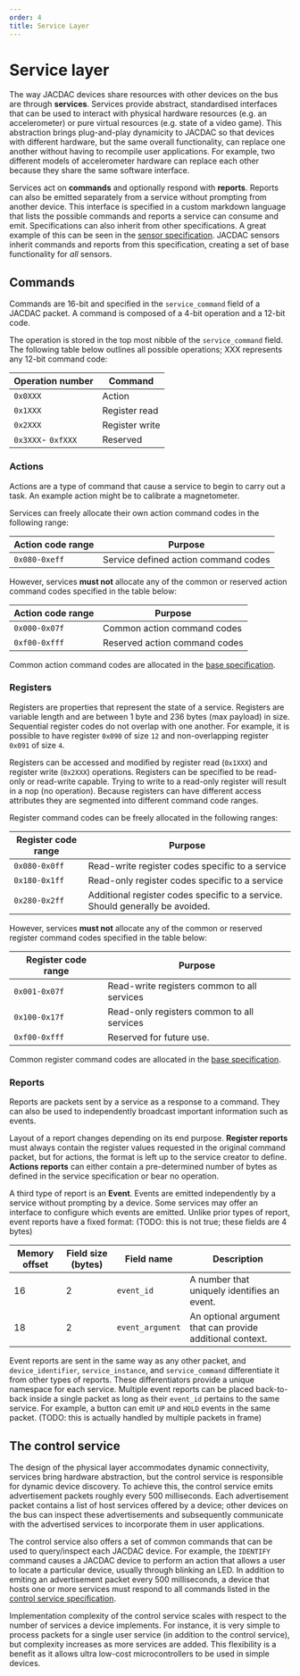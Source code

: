 ```yaml
---
order: 4
title: Service Layer
---
```


# Service layer

The way JACDAC devices share resources with other devices on the bus are through __services__. Services provide abstract, standardised interfaces that can be used to interact with physical hardware resources (e.g. an accelerometer) or pure virtual resources (e.g. state of a video game). This abstraction brings plug-and-play dynamicity to JACDAC so that devices with different hardware, but the same overall functionality, can replace one another without having to recompile user applications. For example, two different  models of accelerometer hardware can replace each other because they share the same software interface.

Services act on __commands__ and optionally respond with __reports__. Reports can also be emitted separately from a service without prompting from another device. This interface is specified in a custom markdown language that lists the possible commands and reports a service can consume and emit. Specifications can also inherit from other specifications. A great example of this can be seen in the [sensor specification](../services/_sensor.md). JACDAC sensors inherit commands and reports from this specification, creating a set of base functionality for _all_ sensors.

## Commands

Commands are 16-bit and specified in the `service_command` field of a JACDAC packet. A command is composed of a 4-bit operation and a 12-bit code.

The operation is stored in the top most nibble of the `service_command` field. The following table below outlines all possible operations; XXX represents any 12-bit command code:

| Operation number | Command 	|
|--------|------------	|
| `0x0XXX` | Action	|
| `0x1XXX` | Register read	|
| `0x2XXX` | Register write	|
| `0x3XXX`- `0xfXXX` | Reserved	|

### Actions

Actions are a type of command that cause a service to begin to carry out a task. An example action might be to calibrate a magnetometer.

Services can freely allocate their own action command codes in the following range:

| Action code range | Purpose 	|
|--------|------------	|
| `0x080-0xeff` | Service defined action command codes 	|

However, services __must not__ allocate any of the common or reserved action command codes specified in the table below:

| Action code range | Purpose 	|
|--------|------------	|
| `0x000-0x07f` | Common action command codes	|
| `0xf00-0xfff` | Reserved action command codes	|

Common action command codes are allocated in the [base specification](../services/_base.md).

### Registers

Registers are properties that represent the state of a service.  Registers are variable length and are between 1 byte and 236 bytes (max payload) in size. Sequential register codes do not overlap with one another. For example, it is possible to have register `0x090` of size `12` and non-overlapping register `0x091` of size `4`.

Registers can be accessed and modified by register read (`0x1XXX`) and register write (`0x2XXX`) operations. Registers can be specified to be read-only or read-write capable. Trying to write to a read-only register will result in a nop (no operation). Because registers can have different access attributes they are segmented into different command code ranges.

Register command codes can be freely allocated in the following ranges:

| Register code range | Purpose 	|
|--------|------------	|
| `0x080-0x0ff` | Read-write register codes specific to a service	|
| `0x180-0x1ff` | Read-only register codes specific to a service	|
| `0x280-0x2ff` | Additional register codes specific to a service. Should generally be avoided.	|

However, services __must not__ allocate any of the common or reserved register command codes specified in the table below:

| Register code range | Purpose 	|
|--------|------------	|
| `0x001-0x07f` | Read-write registers common to all services	|
| `0x100-0x17f` | Read-only registers common to all services	|
| `0xf00-0xfff` | Reserved for future use.	|

Common register command codes are allocated in the [base specification](../services/_base.md).

### Reports

Reports are packets sent by a service as a response to a command. They can also be used to independently broadcast important information such as events.

Layout of a report changes depending on its end purpose. __Register reports__ must always contain the register values requested in the original command packet, but for actions, the format is left up to the service creator to define. __Actions reports__ can either contain a pre-determined number of bytes as defined in the service specification or bear no operation.

A third type of report is an __Event__. Events are emitted independently by a service without prompting by a device. Some services may offer an interface to configure which events are emitted. Unlike prior types of report, event reports have a fixed format:
(TODO: this is not true; these fields are 4 bytes)

| Memory offset | Field size (bytes) 	| Field name 	| Description  	|
|--------|------------	|-------------	|----------	|
| 16 | 2	|`event_id`	| A number that uniquely identifies an event. |
| 18 | 2	|`event_argument`	| An optional argument that can provide additional context.	|

Event reports are sent in the same way as any other packet, and `device_identifier`, `service_instance`, and `service_command` differentiate it from other types of reports. These differentiators provide a unique namespace for each service. Multiple event reports can be placed back-to-back inside a single packet as long as their `event_id` pertains to the same service. For example, a button can emit `UP` and `HOLD` events in the same packet.
(TODO: this is actually handled by multiple packets in frame)

## The control service

The design of the physical layer accommodates dynamic connectivity, services bring hardware abstraction, but the control service is responsible for dynamic device discovery. To achieve this, the control service emits advertisement packets roughly every 500 milliseconds. Each advertisement packet contains a list of host services offered by a device; other devices on the bus can inspect these advertisements and subsequently communicate with the advertised services to incorporate them in user applications.

The control service also offers a set of common commands that can be used to query/inspect each JACDAC device. For example, the `IDENTIFY` command causes a JACDAC device to perform an action that allows a user to locate a particular device, usually through blinking an LED. In addition to emiting an advertisement packet every 500 milliseconds, a device that hosts one or more services must respond to all commands listed in the [control service specification](../services/control.md).

Implementation complexity of the control service scales with respect to the number of services a device implements. For instance, it is very simple to process packets for a single user service (in addition to the control service), but complexity increases as more services are added. This flexibility is a benefit as it allows ultra low-cost microcontrollers to be used in simple devices.